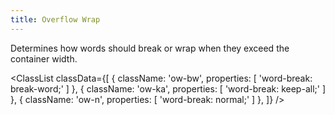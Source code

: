 ```yaml
---
title: Overflow Wrap
---
```



Determines how words should break or wrap when they exceed the container width.

<ClassList
  classData={[
    {
      className: 'ow-bw',
      properties: [
        'word-break: break-word;'
      ]
    },
    {
      className: 'ow-ka',
      properties: [
        'word-break: keep-all;'
      ]
    },
    {
      className: 'ow-n',
      properties: [
        'word-break: normal;'
      ]
    },
  ]}
/>